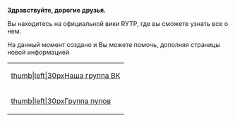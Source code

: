 <mainpage-leftcolumn-start/>

'''Здравствуйте, дорогие друзья.'''

Вы находитесь на официальной вики RYTP, где вы сможете узнать все о нем.

На данный момент создано [[Служебная:Allpages|{{NUMBEROFARTICLES}}]] {{plural:{{NUMBEROFARTICLES}}|статья|статьи|статей}} и Вы можете помочь, дополняя страницы новой информацией
<mainpage-endcolumn/>
<mainpage-rightcolumn-start/>
{| style="width:70%; padding:1em 1em; margin:0 0 10px 0; border:1px solid #4b4b4b; moz-border-radius: 20px; webkit-border-radius: 20px; border-radius: 5px; color:#4b4b4b; font-size:100%; font-weight:bold; text-align:left;"
|[[Файл:Vk_icon-icons.com_66681.png|thumb|left|30px]][https://vk.com/ruspoopwiki Наша группа ВК]
|-
|[[Файл:Vk_icon-icons.com_66681.png|thumb|left|30px]][https://vk.com/russianpoop Группа пупов]
|}
<mainpage-endcolumn/>